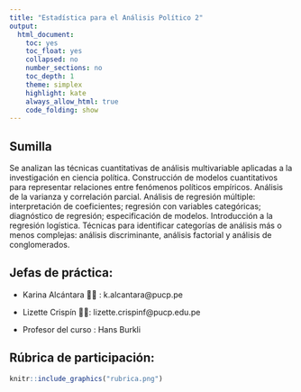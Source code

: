 ```yaml
---
title: "Estadística para el Análisis Político 2"
output: 
  html_document:
    toc: yes
    toc_float: yes
    collapsed: no
    number_sections: no
    toc_depth: 1
    theme: simplex
    highlight: kate
    always_allow_html: true
    code_folding: show
---
```


## Sumilla
Se analizan las técnicas cuantitativas de análisis multivariable aplicadas a la investigación en ciencia política. Construcción de modelos cuantitativos para representar relaciones entre fenómenos políticos empíricos. Análisis de la varianza y correlación parcial. Análisis de regresión múltiple: interpretación de coeficientes; regresión con variables categóricas; diagnóstico de regresión; especificación de modelos. Introducción a la regresión logística. Técnicas para identificar categorías de análisis más o menos complejas: análisis discriminante, análisis factorial y análisis de conglomerados.

## Jefas de práctica:

-   Karina Alcántara 👩‍🏫 : k.alcantara\@pucp.pe

-   Lizette Crispín 👩‍🏫: lizette.crispinf\@pucp.edu.pe

-   Profesor del curso : Hans Burkli


## Rúbrica de participación:

```r

knitr::include_graphics("rubrica.png") 

```



